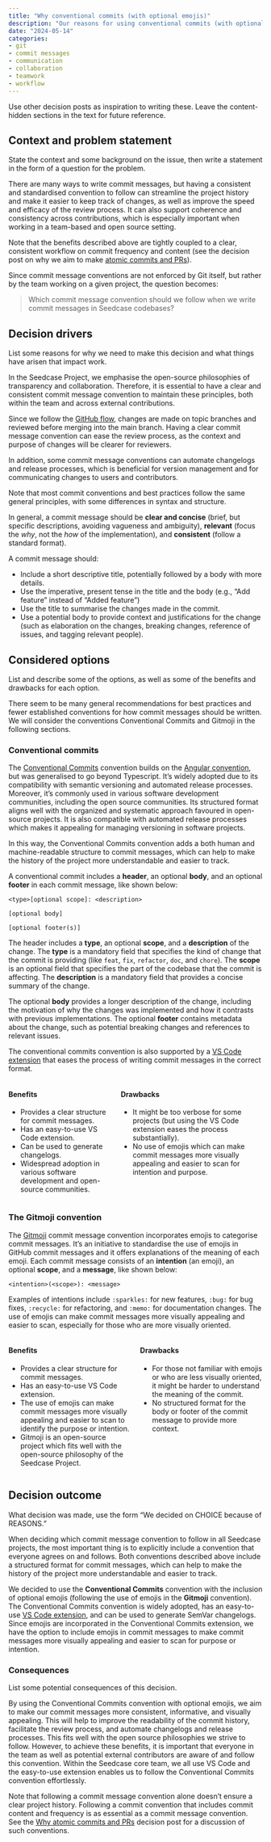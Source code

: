```yaml
---
title: "Why conventional commits (with optional emojis)"
description: "Our reasons for using conventional commits (with optional emojis following the Gitmoji convention) across Seedcase repositories."
date: "2024-05-14"
categories:
- git
- commit messages
- communication
- collaboration
- teamwork
- workflow
---
```


::: content-hidden
Use other decision posts as inspiration to writing these. Leave the
content-hidden sections in the text for future reference.
:::

## Context and problem statement

::: content-hidden
State the context and some background on the issue, then write a
statement in the form of a question for the problem.
:::

There are many ways to write commit messages, but having a consistent
and standardised convention to follow can streamline the project history
and make it easier to keep track of changes, as well as improve the
speed and efficacy of the review process. It can also support coherence
and consistency across contributions, which is especially important when
working in a team-based and open source setting.

::: callout-caution
Note that the benefits described above are tightly coupled to a clear,
consistent workflow on commit frequency and content (see the decision
post on why we aim to make [atomic commits and
PRs](why-atomic-commits.qmd)).
:::

Since commit message conventions are not enforced by Git itself, but
rather by the team working on a given project, the question becomes:

> Which commit message convention should we follow when we write commit
> messages in Seedcase codebases?

## Decision drivers

::: content-hidden
List some reasons for why we need to make this decision and what things
have arisen that impact work.
:::

In the Seedcase Project, we emphasise the open-source philosophies of
transparency and collaboration. Therefore, it is essential to have a
clear and consistent commit message convention to maintain these
principles, both within the team and across external contributions.

Since we follow the [GitHub flow](why-github-flow.qmd), changes are made
on topic branches and reviewed before merging into the main branch.
Having a clear commit message convention can ease the review process, as
the context and purpose of changes will be clearer for reviewers.

In addition, some commit message conventions can automate changelogs and
release processes, which is beneficial for version management and for
communicating changes to users and contributors.

::: callout-caution
Note that most commit conventions and best practices follow the same
general principles, with some differences in syntax and structure.

In general, a commit message should be **clear and concise** (brief, but
specific descriptions, avoiding vagueness and ambiguity), **relevant**
(focus the *why*, not the *how* of the implementation), and
**consistent** (follow a standard format).

A commit message should:

-   Include a short descriptive title, potentially followed by a body
    with more details.
-   Use the imperative, present tense in the title and the body (e.g.,
    "Add feature" instead of "Added feature")
-   Use the title to summarise the changes made in the commit.
-   Use a potential body to provide context and justifications for the
    change (such as elaboration on the changes, breaking changes,
    reference of issues, and tagging relevant people).
:::

## Considered options

::: content-hidden
List and describe some of the options, as well as some of the benefits
and drawbacks for each option.
:::

There seem to be many general recommendations for best practices and
fewer established conventions for how commit messages should be written.
We will consider the conventions Conventional Commits and Gitmoji in the
following sections.

### Conventional commits

The [Conventional Commits](https://www.conventionalcommits.org/)
convention builds on the [Angular
convention](https://github.com/angular/angular/blob/22b96b9/CONTRIBUTING.md#-commit-message-guidelines),
but was generalised to go beyond Typescript. It's widely adopted due to
its compatibility with semantic versioning and automated release
processes. Moreover, it's commonly used in various software development
communities, including the open source communities. Its structured
format aligns well with the organized and systematic approach favoured
in open-source projects. It is also compatible with automated release
processes which makes it appealing for managing versioning in software
projects.

In this way, the Conventional Commits convention adds a both human and
machine-readable structure to commit messages, which can help to make
the history of the project more understandable and easier to track.

A conventional commit includes a **header**, an optional **body**, and
an optional **footer** in each commit message, like shown below:

```         
<type>[optional scope]: <description>

[optional body]

[optional footer(s)]
```

The header includes a **type**, an optional **scope**, and a
**description** of the change. The **type** is a mandatory field that
specifies the kind of change that the commit is providing (like `feat`,
`fix`, `refactor`, `doc`, and `chore`). The **scope** is an optional
field that specifies the part of the codebase that the commit is
affecting. The **description** is a mandatory field that provides a
concise summary of the change.

The optional **body** provides a longer description of the change,
including the motivation of why the changes was implemented and how it
contrasts with previous implementations. The optional **footer**
contains metadata about the change, such as potential breaking changes
and references to relevant issues.

The conventional commits convention is also supported by a [VS Code
extension](https://marketplace.visualstudio.com/items?itemName=vivaxy.vscode-conventional-commits)
that eases the process of writing commit messages in the correct format.

::: columns
::: column
#### Benefits

-   Provides a clear structure for commit messages.
-   Has an easy-to-use VS Code extension.
-   Can be used to generate changelogs.
-   Widespread adoption in various software development and open-source
    communities.
:::

::: column
#### Drawbacks

-   It might be too verbose for some projects (but using the VS Code
    extension eases the process substantially).
-   No use of emojis which can make commit messages more visually
    appealing and easier to scan for intention and purpose.
:::
:::

### The Gitmoji convention

The [Gitmoji](https://gitmoji.dev/) commit message convention
incorporates emojis to categorise commit messages. It's an initiative to
standardise the use of emojis in GitHub commit messages and it offers
explanations of the meaning of each emoji. Each commit message consists
of an **intention** (an emoji), an optional **scope**, and a
**message**, like shown below:

```         
<intention>(<scope>): <message>
```

Examples of intentions include `:sparkles:` for new features, `:bug:`
for bug fixes, `:recycle:` for refactoring, and `:memo:` for
documentation changes. The use of emojis can make commit messages more
visually appealing and easier to scan, especially for those who are more
visually oriented.

::: columns
::: column
#### Benefits

-   Provides a clear structure for commit messages.
-   Has an easy-to-use VS Code extension.
-   The use of emojis can make commit messages more visually appealing
    and easier to scan to identify the purpose or intention.
-   Gitmoji is an open-source project which fits well with the
    open-source philosophy of the Seedcase Project.
:::

::: column
#### Drawbacks

-   For those not familiar with emojis or who are less visually
    oriented, it might be harder to understand the meaning of the
    commit.
-   No structured format for the body or footer of the commit message to
    provide more context.
:::
:::

## Decision outcome

::: content-hidden
What decision was made, use the form "We decided on CHOICE because of
REASONS."
:::

When deciding which commit message convention to follow in all Seedcase
projects, the most important thing is to explicitly include a convention
that everyone agrees on and follows. Both conventions described above
include a structured format for commit messages, which can help to make
the history of the project more understandable and easier to track.

We decided to use the **Conventional Commits** convention with the
inclusion of optional emojis (following the use of emojis in the
**Gitmoji** convention). The Conventional Commits convention is widely
adopted, has an easy-to-use [VS Code
extension](https://marketplace.visualstudio.com/items?itemName=vivaxy.vscode-conventional-commits),
and can be used to generate SemVar changelogs. Since emojis are
incorporated in the Conventional Commits extension, we have the option
to include emojis in commit messages to make commit messages more
visually appealing and easier to scan for purpose or intention.

### Consequences

::: content-hidden
List some potential consequences of this decision.
:::

By using the Conventional Commits convention with optional emojis, we
aim to make our commit messages more consistent, informative, and
visually appealing. This will help to improve the readability of the
commit history, facilitate the review process, and automate changelogs
and release processes. This fits well with the open source philosophies
we strive to follow. However, to achieve these benefits, it is important
that everyone in the team as well as potential external contributors are
aware of and follow this convention. Within the Seedcase core team, we
all use VS Code and the easy-to-use extension enables us to follow the
Conventional Commits convention effortlessly.

Note that following a commit message convention alone doesn't ensure a
clear project history. Following a commit convention that includes
commit content and frequency is as essential as a commit message
convention. See the [Why atomic commits and
PRs](why-atomic-commits-and-prs.qmd) decision post for a discussion of
such conventions.
